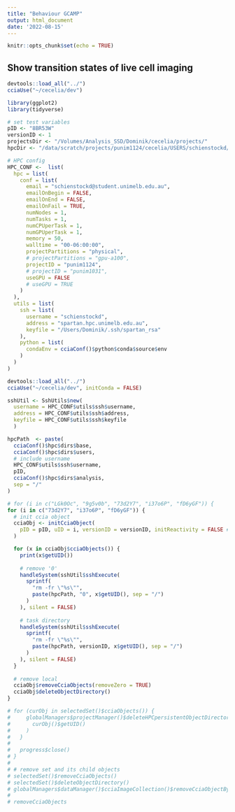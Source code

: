 ```yaml
---
title: "Behaviour GCAMP"
output: html_document
date: '2022-08-15'
---
```


```r
knitr::opts_chunk$set(echo = TRUE)
```

## Show transition states of live cell imaging

```r
devtools::load_all("../")
cciaUse("~/cecelia/dev")

library(ggplot2)
library(tidyverse)
```

```r
# set test variables
pID <- "8BR53W"
versionID <- 1
projectsDir <- "/Volumes/Analysis_SSD/Dominik/cecelia/projects/"
hpcDir <- "/data/scratch/projects/punim1124/cecelia/USERS/schienstockd/"
```

```r
# HPC config
HPC_CONF <-  list(
  hpc = list(
    conf = list(
      email = "schienstockd@student.unimelb.edu.au",
      emailOnBegin = FALSE,
      emailOnEnd = FALSE,
      emailOnFail = TRUE,
      numNodes = 1,
      numTasks = 1,
      numCPUperTask = 1,
      numGPUperTask = 1,
      memory = 50,
      walltime = "00-06:00:00",
      projectPartitions = "physical",
      # projectPartitions = "gpu-a100",
      projectID = "punim1124",
      # projectID = "punim1031",
      useGPU = FALSE
      # useGPU = TRUE
    )
  ),
  utils = list(
    ssh = list(
      username = "schienstockd",
      address = "spartan.hpc.unimelb.edu.au",
      keyfile = "/Users/Dominik/.ssh/spartan_rsa"
    ),
    python = list(
      condaEnv = cciaConf()$python$conda$source$env
    )
  )
)
```

```r
devtools::load_all("../")
cciaUse("~/cecelia/dev", initConda = FALSE)

sshUtil <- SshUtils$new(
  username = HPC_CONF$utils$ssh$username,
  address = HPC_CONF$utils$ssh$address,
  keyfile = HPC_CONF$utils$ssh$keyfile
  )

hpcPath  <- paste(
  cciaConf()$hpc$dirs$base,
  cciaConf()$hpc$dirs$users,
  # include username
  HPC_CONF$utils$ssh$username,
  pID,
  cciaConf()$hpc$dirs$analysis,
  sep = "/"
)

# for (i in c("LGk0Oc", "9g5v0b", "73d2Y7", "i37o6P", "fD6yGF")) {
for (i in c("73d2Y7", "i37o6P", "fD6yGF")) {
  # init ccia object
  cciaObj <- initCciaObject(
    pID = pID, uID = i, versionID = versionID, initReactivity = FALSE # Skin
  )

  for (x in cciaObj$cciaObjects()) {
    print(x$getUID())
  
    # remove '0'
    handleSystem(sshUtil$sshExecute(
      sprintf(
        "rm -fr \"%s\"",
        paste(hpcPath, "0", x$getUID(), sep = "/")
      )
    ), silent = FALSE)
  
    # task directory
    handleSystem(sshUtil$sshExecute(
      sprintf(
        "rm -fr \"%s\"",
        paste(hpcPath, versionID, x$getUID(), sep = "/")
      )
    ), silent = FALSE)
  }
  
  # remove local
  cciaObj$removeCciaObjects(removeZero = TRUE)
  cciaObj$deleteObjectDirectory()
}
```


```r
# for (curObj in selectedSet()$cciaObjects()) {
#     globalManagers$projectManager()$deleteHPCpersistentObjectDirectory(
#       curObj()$getUID()
#     )
#   }
#   
#   progress$close()
# }
# 
# # remove set and its child objects
# selectedSet()$removeCciaObjects()
# selectedSet()$deleteObjectDirectory()
# globalManagers$dataManager()$cciaImageCollection()$removeCciaObjectByUID(selectedSet()$getUID())
# 
# removeCciaObjects
```

